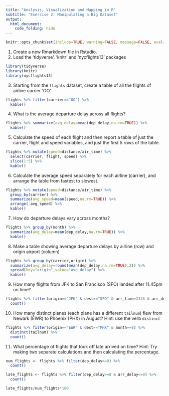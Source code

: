 ```yaml
---
title: "Analysis, Visualization and Mapping in R"
subtitle: "Exercise 2: Manipulating a Big Dataset"
output: 
  html_document:
    code_folding: hide
---
```


```r
knitr::opts_chunk$set(include=TRUE, warning=FALSE, message=FALSE, eval=FALSE)
```

1. Create a new Rmarkdown file in Rstudio.
2. Load the 'tidyverse', 'knitr' and 'nycflights13' packages
```r
library(tidyverse)
library(knitr)
library(nycflights13)
```

3. Starting from the `flights` dataset, create a table of all the flights of airline carrier 'OO'.
```r
flights %>% filter(carrier=="OO") %>%
  kable()
```

4. What is the average departure delay across all flights?
```r
flights %>% summarize(avg_delay=mean(dep_delay,na.rm=TRUE)) %>%
  kable()
```

5. Calculate the speed of each flight and then report a table of just the carrier, flight and speed variables, and just the first 5 rows of the table.
```r
flights %>% mutate(speed=distance/air_time) %>% 
  select(carrier, flight, speed) %>%
  slice(1:5) %>%
  kable()
```

6. Calculate the average speed separately for each airline (carrier), and arrange the table from fastest to slowest.
```r
flights %>% mutate(speed=distance/air_time) %>% 
  group_by(carrier) %>%
  summarize(avg_speed=mean(speed,na.rm=TRUE)) %>%
  arrange(-avg_speed) %>%
  kable()
```

7. How do departure delays vary across months?
```r
flights %>% group_by(month) %>%
  summarize(avg_delay=mean(dep_delay,na.rm=TRUE)) %>%
  kable()
```

8. Make a table showing average departure delays by airline (row) and origin airport (column)
```r
flights %>% group_by(carrier,origin) %>%
  summarize(avg_delay=round(mean(dep_delay,na.rm=TRUE),2)) %>%
  spread(key="origin",value="avg_delay") %>%
  kable()
```

9. How many flights from JFK to San Francisco (SFO) landed after 11.45pm on time?

```r
flights %>% filter(origin=="JFK" & dest=="SFO" & arr_time>2345 & arr_delay<=0) %>%
  count()
```

10. How many distinct planes (each plane has a different `tailnum`) flew from Newark (EWR) to Phoenix (PHX) in August? Hint: use the verb `distinct`

```r
flights %>% filter(origin=="EWR" & dest=="PHX" & month==8) %>%
  distinct(tailnum) %>%
  count()
```

11. What percentage of flights that took off late arrived on time? Hint: Try making two separate calculations and then calculating the percentage.

```r
num_flights <- flights %>% filter(dep_delay>=0) %>%
  count()

late_flights <- flights %>% filter(dep_delay>=0 & arr_delay<=0) %>%
  count()

late_flights/num_flights*100
```
